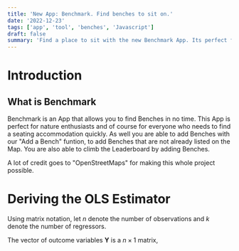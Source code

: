 ```yaml
---
title: 'New App: Benchmark. Find benches to sit on.'
date: '2022-12-23'
tags: ['app', 'tool', 'benches', 'Javascript']
draft: false
summary: 'Find a place to sit with the new Benchmark App. Its perfect for nature enthusiasts.'
---
```


# Introduction

## What is Benchmark

Benchmark is an App that allows you to find Benches in no time. This App is perfect for nature enthusiasts and of course for everyone who needs to find a seating accommodation quickly. As well you are able to add Benches with our "Add a Bench" funtion, to add Benches that are not already listed on the Map. You are also able to climb the Leaderboard by adding Benches.

A lot of credit goes to "OpenStreetMaps" for making this whole project possible.

# Deriving the OLS Estimator

Using matrix notation, let $n$ denote the number of observations and $k$ denote the number of regressors.

The vector of outcome variables $\mathbf{Y}$ is a $n \times 1$ matrix,
